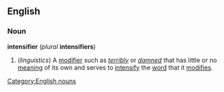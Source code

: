 ==English==
===Noun===
'''intensifier''' (''plural'' '''intensifiers''')

#(''linguistics'') A [[modifier]] such as ''[[terribly]]'' or ''[[damned]]'' that has little or no [[meaning]] of its own and serves to [[intensify]] the [[word]] that it [[modify|modifies]].

[[Category:English nouns]]